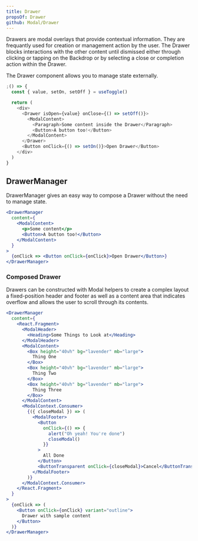 ```yaml
---
title: Drawer
propsOf: Drawer
github: Modal/Drawer
---
```



Drawers are modal overlays that provide contextual information. They are frequantly used for creation or management action by the user. The Drawer blocks interactions with the other content until dismissed either through clicking or tapping on the Backdrop or by selecting a close or completion action within the Drawer.

The Drawer component allows you to manage state externally.

```js
;() => {
  const { value, setOn, setOff } = useToggle()

  return (
    <div>
      <Drawer isOpen={value} onClose={() => setOff()}>
        <ModalContent>
          <Paragraph>Some content inside the Drawer</Paragraph>
          <Button>A button too!</Button>
        </ModalContent>
      </Drawer>
      <Button onClick={() => setOn()}>Open Drawer</Button>
    </div>
  )
}
```

## DrawerManager

<Props of="DrawerManager" />

DrawerManager gives an easy way to compose a Drawer without the need to manage state.

```jsx
<DrawerManager
  content={
    <ModalContent>
      <p>Some content</p>
      <Button>A button too!</Button>
    </ModalContent>
  }
>
  {onClick => <Button onClick={onClick}>Open Drawer</Button>}
</DrawerManager>
```

### Composed Drawer

Drawers can be constructed with Modal helpers to create a complex layout a fixed-position header and footer as well as a content area that indicates overflow and allows the user to scroll through its contents.

```jsx
<DrawerManager
  content={
    <React.Fragment>
      <ModalHeader>
        <Heading>Some Things to Look at</Heading>
      </ModalHeader>
      <ModalContent>
        <Box height="40vh" bg="lavender" mb="large">
          Thing One
        </Box>
        <Box height="40vh" bg="lavender" mb="large">
          Thing Two
        </Box>
        <Box height="40vh" bg="lavender" mb="large">
          Thing Three
        </Box>
      </ModalContent>
      <ModalContext.Consumer>
        {({ closeModal }) => (
          <ModalFooter>
            <Button
              onClick={() => {
                alert("Oh yeah! You're done")
                closeModal()
              }}
            >
              All Done
            </Button>
            <ButtonTransparent onClick={closeModal}>Cancel</ButtonTransparent>
          </ModalFooter>
        )}
      </ModalContext.Consumer>
    </React.Fragment>
  }
>
  {onClick => (
    <Button onClick={onClick} variant="outline">
      Drawer with sample content
    </Button>
  )}
</DrawerManager>
```
